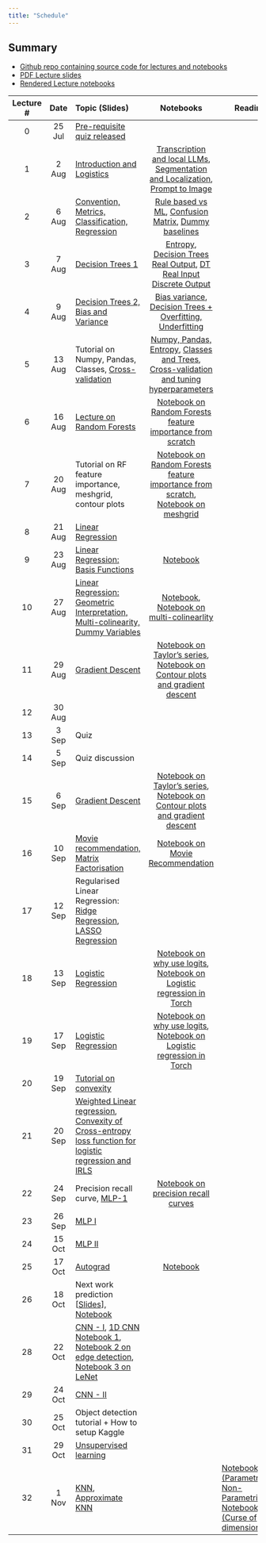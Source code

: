 ```yaml
---
title: "Schedule"
---
```


::: {.callout-tip}
## Summary

* [Github repo containing source code for lectures and notebooks](https://github.com/nipunbatra/ml-teaching)
* [PDF Lecture slides](https://nipunbatra.github.io/ml-teaching/slides.html)
* [Rendered Lecture notebooks](https://nipunbatra.github.io/ml-teaching/notebooks.html)

:::


| Lecture # |    Date     | Topic (Slides)                                  | Notebooks |  Reading |
| :-------: | :---------: | :---------------------------------------------- | :-------: |  ------- |
|     0     | 25 Jul| [Pre-requisite quiz released](exams/prereq.qmd) |           |          |
|     1     |    2 Aug    | [Introduction and Logistics](https://nipunbatra.github.io/ml-teaching/slides/1-introduction-ml.pdf)                      |      [Transcription and local LLMs](https://nipunbatra.github.io/ml-teaching/notebooks/transcript.html), [Segmentation and Localization](https://nipunbatra.github.io/ml-teaching/notebooks/object-detection-segmentation.html), [Prompt to Image](https://nipunbatra.github.io/ml-teaching/notebooks/text_to_image.html)     |            |
| 2| 6 Aug| [Convention, Metrics, Classification, Regression](https://nipunbatra.github.io/ml-teaching/slides/accuracy_convention.pdf)|[Rule based vs ML](https://nipunbatra.github.io/ml-teaching/notebooks/rule-based-vs-ml.html), [Confusion Matrix](https://nipunbatra.github.io/ml-teaching/notebooks/confusion-mnist.html), [Dummy baselines](https://nipunbatra.github.io/ml-teaching/notebooks/dummy-baselines.html)||
| 3| 7 Aug| [Decision Trees 1](https://nipunbatra.github.io/ml-teaching/slides/decision-trees.pdf)|[Entropy](https://nipunbatra.github.io/ml-teaching/notebooks/entropy.html), [Decision Trees Real Output](https://nipunbatra.github.io/ml-teaching/notebooks/decision-tree-real-output.html), [DT Real Input Discrete Output](https://nipunbatra.github.io/ml-teaching/notebooks/decision-tree-real-input-discrete-output.html)||
| 4| 9 Aug| [Decision Trees 2, Bias and Variance](https://nipunbatra.github.io/ml-teaching/slides/bias-variance.pdf)|[Bias variance](https://nipunbatra.github.io/ml-teaching/notebooks/bias-variance.html), [Decision Trees + Overfitting, Underfitting](https://nipunbatra.github.io/ml-teaching/notebooks/decision-tree-real-input-real-output.html)| |
|5| 13 Aug| Tutorial on Numpy, Pandas, Classes, [Cross-validation](https://nipunbatra.github.io/ml-teaching/slides/cross-validation.pdf)| [Numpy, Pandas, Entropy](https://nipunbatra.github.io/ml-teaching/notebooks/numpy-pandas-basics.html), [Classes and Trees](https://nipunbatra.github.io/ml-teaching/notebooks/classes-trees.html), [Cross-validation and tuning hyperparameters](https://nipunbatra.github.io/ml-teaching/notebooks/hyperparams-experiments.html)||
|6| 16 Aug| [Lecture on Random Forests](https://nipunbatra.github.io/ml-teaching/slides/ensemble.pdf)|[Notebook on Random Forests feature importance from scratch](https://nipunbatra.github.io/ml-teaching/notebooks/ensemble-feature-importance.html)||
|7|20 Aug| Tutorial on RF feature importance, meshgrid, contour plots|[Notebook on Random Forests feature importance from scratch](https://nipunbatra.github.io/ml-teaching/notebooks/ensemble-feature-importance.html), [Notebook on meshgrid](https://nipunbatra.github.io/ml-teaching/notebooks/meshgrid.html)||
|8| 21 Aug| [Linear Regression](https://nipunbatra.github.io/ml-teaching/slides/linear-regression.pdf)|||
|9| 23 Aug| [Linear Regression: Basis Functions](https://nipunbatra.github.io/ml-teaching/slides/linear-regression.pdf)|[Notebook](https://nipunbatra.github.io/ml-teaching/notebooks/basis.html)||
|10| 27 Aug| [Linear Regression: Geometric Interpretation, Multi-colinearity, Dummy Variables](https://nipunbatra.github.io/ml-teaching/slides/linear-regression.pdf)|[Notebook](https://nipunbatra.github.io/ml-teaching/notebooks/geometric-linear-regression.html), [Notebook on multi-colinearlity](https://nipunbatra.github.io/ml-teaching/notebooks/dummy-variables-multi-colinearity.html)||
11| 29 Aug | [Gradient Descent](https://nipunbatra.github.io/ml-teaching/slides/gradient-descent.pdf) |[Notebook on Taylor's series](https://nipunbatra.github.io/ml-teaching/notebooks/taylor.html), [Notebook on Contour plots and gradient descent](https://nipunbatra.github.io/ml-teaching/notebooks/contour.html)| |
12| 30 Aug||||
13| 3 Sep | Quiz|||
14| 5 Sep | Quiz discussion|||
15| 6 Sep |[Gradient Descent](https://nipunbatra.github.io/ml-teaching/slides/gradient-descent.pdf) |[Notebook on Taylor's series](https://nipunbatra.github.io/ml-teaching/notebooks/taylor.html), [Notebook on Contour plots and gradient descent](https://nipunbatra.github.io/ml-teaching/notebooks/contour.html)| |
16| 10 Sep| [Movie recommendation, Matrix Factorisation](https://nipunbatra.github.io/ml-teaching/slides/MovieRecommendation.pdf)|[Notebook on Movie Recommendation](https://nipunbatra.github.io/ml-teaching/notebooks/movie-recommendation-knn-mf.html)||
17| 12 Sep| Regularised Linear Regression: [Ridge Regression](https://nipunbatra.github.io/ml-teaching/slides/ridge-regression.pdf), [LASSO Regression](https://nipunbatra.github.io/ml-teaching/slides/lasso-regression.pdf)| | |
18| 13 Sep| [Logistic Regression](https://nipunbatra.github.io/ml-teaching/slides/logistic-1.pdf)|[Notebook on why use logits](https://nipunbatra.github.io/ml-teaching/notebooks/logits-usage.html), [Notebook on Logistic regression in Torch](https://nipunbatra.github.io/ml-teaching/notebooks/logistic-regression-torch.html)| |
19| 17 Sep| [Logistic Regression](https://nipunbatra.github.io/ml-teaching/slides/logistic-1.pdf)|[Notebook on why use logits](https://nipunbatra.github.io/ml-teaching/notebooks/logits-usage.html), [Notebook on Logistic regression in Torch](https://nipunbatra.github.io/ml-teaching/notebooks/logistic-regression-torch.html)| |
20| 19 Sep| [Tutorial on convexity](https://nipunbatra.github.io/ml-teaching/slides/convexity.pdf)|| |
21| 20 Sep| [Weighted Linear regression](https://nipunbatra.github.io/ml-teaching/slides/Weighted-least.pdf), [Convexity of Cross-entropy loss function for logistic regression and IRLS](https://nipunbatra.github.io/ml-teaching/slides/Logistic-Hessian.pdf)|| |
22| 24 Sep| Precision recall curve, [MLP-1](https://nipunbatra.github.io/ml-teaching/slides/mlp.pdf)|[Notebook on precision recall curves](https://nipunbatra.github.io/ml-teaching/notebooks/pr-curve.html)| |
23| 26 Sep|[MLP I](https://nipunbatra.github.io/ml-teaching/slides/mlp.pdf) ||
24| 15 Oct|[MLP II](https://nipunbatra.github.io/ml-teaching/slides/mlp.pdf) ||
25| 17 Oct| [Autograd](https://nipunbatra.github.io/ml-teaching/slides/autograd.pdf)|[Notebook](https://nipunbatra.github.io/ml-teaching/notebooks/autodiff.html)||
26| 18 Oct| Next work prediction [[Slides](lectures/next-token.pdf)], [Notebook](https://nipunbatra.github.io/ml-teaching/notebooks/names.html)||
28| 22 Oct| [CNN - I](https://nipunbatra.github.io/ml-teaching/slides/CNN.pdf), [1D CNN](https://nipunbatra.github.io/ml-teaching/slides/1d-cnn.pdf) [Notebook 1](https://nipunbatra.github.io/ml-teaching/notebooks/1d-cnn.html), [Notebook 2 on edge detection](https://nipunbatra.github.io/ml-teaching/notebooks/cnn-edge.html), [Notebook 3 on LeNet](https://nipunbatra.github.io/ml-teaching/notebooks/cnn.html)| |
29| 24 Oct| [CNN - II](https://nipunbatra.github.io/ml-teaching/slides/CNN.pdf) ||
30| 25 Oct|Object detection tutorial + How to setup Kaggle||
31| 29 Oct| [Unsupervised learning](https://nipunbatra.github.io/ml-teaching/slides/unsupervised.pdf)||
32| 1 Nov| [KNN](https://nipunbatra.github.io/ml-teaching/slides/knn.pdf), [Approximate KNN](https://nipunbatra.github.io/ml-teaching/slides/KNN-approx.pdf)| |[Notebook (Parametric v/s Non-Parametric)](https://nipunbatra.github.io/ml2023/notebooks/posts/parametric-non-parametric.html), [Notebook (Curse of dimensionality)](https://nipunbatra.github.io/ml-teaching/notebooks/curse-dimensionality)| Reference on Parameteric v/s Non-Parametric [from MLSS](http://mlss.tuebingen.mpg.de/2015/slides/ghahramani/gp-neural-nets15.pdf), [ML Mastery](https://machinelearningmastery.com/parametric-and-nonparametric-machine-learning-algorithms/), [StackExchange](https://stats.stackexchange.com/questions/268638/what-exactly-is-the-difference-between-a-parametric-and-non-parametric-model), [Sebastian Raschka's blog](https://sebastianraschka.com/faq/docs/parametric_vs_nonparametric.html) |


<!-- your comment

|6| 15 Jan| Cross-validation, [Ensemble Methods](https://nipunbatra.github.io/ml-teaching/slides/ensemble.pdf)| [Cross-validation and tuning hyperparameters](https://nipunbatra.github.io/ml-teaching/notebooks/hyperparams-experiments.html)| [Recording](https://www.youtube.com/watch?v=FrNR-1cfpHc)||
|7| 17 Jan| [Lecture on Random Forests](https://nipunbatra.github.io/ml-teaching/slides/ensemble.pdf)|, Tutorial on Random Forests + Meshgrid |[Video](https://www.youtube.com/watch?v=NDYiYk7vJTU)|[Notebook on Random Forests feature importance from scratch](https://nipunbatra.github.io/ml-teaching/notebooks/ensemble-feature-importance.html), [Notebook on meshgrid](https://nipunbatra.github.io/ml-teaching/notebooks/meshgrid.html)||
|8| 19 Jan| [Linear Regression](https://nipunbatra.github.io/ml-teaching/slides/linear-regression.pdf)|[Recording](https://www.youtube.com/watch?v=3cAzgZOrC3U)|||
|9| 24 Jan| [Linear Regression: Basis Functions](https://nipunbatra.github.io/ml-teaching/slides/linear-regression.pdf)|[Recording](https://www.youtube.com/watch?v=gkb9-xJfR08)|[Notebook](https://nipunbatra.github.io/ml-teaching/notebooks/basis.html)||
|10| 25 Jan| [Linear Regression: Geometric Interpretation](https://nipunbatra.github.io/ml-teaching/slides/linear-regression.pdf)|[Recording](https://www.youtube.com/watch?v=SE0WhKNd8K8)|[Notebook](https://nipunbatra.github.io/ml-teaching/notebooks/geometric-linear-regression.html)||
10|  27 Jan| [Multi-colinearity, Dummy Variables](https://nipunbatra.github.io/ml-teaching/slides/linear-regression.pdf)|[Recording](https://www.youtube.com/watch?v=htXMbi-G5HQ) | [Notebook](https://nipunbatra.github.io/ml-teaching/notebooks/dummy-variables-multi-colinearity.html)| |
11| 29 Jan | [Gradient Descent](https://nipunbatra.github.io/ml-teaching/slides/gradient-descent.pdf) |[Recording](https://www.youtube.com/watch?v=3BJfkVM1R9A) | [Notebook on Taylor's series](https://nipunbatra.github.io/ml-teaching/notebooks/taylor.html), [Notebook on Contour plots and gradient descent](https://nipunbatra.github.io/ml-teaching/notebooks/contour.html)| |
12| 31 Jan| Tutorial on GCloud + Forecasting + Polynomial Regression with Basis functions | | [Notebook on Polynomial Regression](https://nipunbatra.github.io/ml-teaching/notebooks/polynomial_features.html), [Notebook on Autoregressive Model](https://nipunbatra.github.io/ml-teaching/notebooks/autoregressive_model.html)| [Article on Polynomial Regression](https://alexshtf.github.io/2024/01/21/Bernstein.html)|
13| 2 Feb| Quiz 1 | | | |
14| 5 Feb | [Gradient Descent](https://nipunbatra.github.io/ml-teaching/slides/gradient-descent.pdf) | [Recording](https://www.youtube.com/watch?v=GoGnoqkITjs) | [Notebook on Gradient Descent](https://nipunbatra.github.io/ml-teaching/notebooks/gd.html) | |
15| 7 Feb| [Movie recommendation, Matrix Factorisation](https://nipunbatra.github.io/ml-teaching/slides/MovieRecommendation.pdf)|[Recording](https://www.youtube.com/watch?v=zf1e3HhLriM)|[Notebook on Movie Recommendation](https://nipunbatra.github.io/ml-teaching/notebooks/movie-recommendation-knn-mf.html)||
16| 9 Feb| Regularised Linear Regression: [Ridge Regression](https://nipunbatra.github.io/ml-teaching/slides/ridge-regression.pdf), [LASSO Regression](https://nipunbatra.github.io/ml-teaching/slides/lasso-regression.pdf)|[Recording](https://youtu.be/Jn4dMLGSZuQ?si=WoHlG7xm28FonD-I) | | |
17| 12 Feb| [Coordinate Descent](https://nipunbatra.github.io/ml-teaching/slides/lasso-regression.pdf) + [Time Complexity](https://nipunbatra.github.io/ml-teaching/slides/time_complexity.pdf) + [ML Maths](https://nipunbatra.github.io/ml-teaching/slides/ml-maths.pdf) + [Convexity](https://nipunbatra.github.io/ml-teaching/slides/convexity.pdf)| Not Recorded | [Notebook on Sklearn with GPU](https://nipunbatra.github.io/ml-teaching/notebooks/Sklearn_on_GPU.html)| |
18| 14 Feb| [Mock Quiz](https://nipunbatra.github.io/ml-teaching/slides/mock-quiz.pdf)| | | |
19| 16 Feb| Guest Lecture by [Arjun Bhagoji](https://arjunbhagoji.github.io/), [Adversarial Examples for ML](https://nipunbatra.github.io/ml-teaching/slides/guest-lecture.pdf)| |[Notebook](https://nipunbatra.github.io/ml-teaching/notebooks/guest-lecture/Student_copy_adv_examples_tutorial__Arjun_Bhagoji.html) | |
20| 26 Feb| Mid sem exam discussion | | | |
21| 28 Feb| [Logistic Regression](https://nipunbatra.github.io/ml-teaching/slides/logistic-1.pdf)|[Recording](https://www.youtube.com/watch?v=vMlOUAys38Q)|[Notebook on why use logits](https://nipunbatra.github.io/ml-teaching/notebooks/logits-usage.html), [Notebook on Logistic regression in Torch](https://nipunbatra.github.io/ml-teaching/notebooks/logistic-regression-torch.html)| |
22| 1 March| [Logistic Regression](https://nipunbatra.github.io/ml-teaching/slides/logistic-1.pdf)|[Recording](https://www.youtube.com/watch?v=oD8EnYTYdpk)|[Notebook](https://nipunbatra.github.io/ml-teaching/notebooks/logistic-circular.html)| |
23| 5 March| [MLP I](https://nipunbatra.github.io/ml-teaching/slides/mlp.pdf) |[Recording](https://www.youtube.com/watch?v=eWGDS4nvd_w)|| |
24| 6 March| [MLP II](https://nipunbatra.github.io/ml-teaching/slides/mlp.pdf)|[Recording](https://www.youtube.com/watch?v=qPXJNgSYcXA)|[Notebook](https://nipunbatra.github.io/ml-teaching/notebooks/nn_vectorization_with_vmap_jaxtyping_and_beartype_zeel.html#vectorization-with-torch.vmap)| |
25| 7 March| [Next token prediction](https://nipunbatra.github.io/ml-teaching/slides/next-token.pdf) |[Recording](https://www.youtube.com/watch?v=RTRuN0GgQo4&feature=youtu.be)|[Notebook](https://nipunbatra.github.io/ml-teaching/notebooks/names.html)| |
26| 11 March| [Mock Quiz](https://nipunbatra.github.io/ml-teaching/slides/mock-quiz-2.pdf)| |[Solution](https://nipunbatra.github.io/ml-teaching/slides/mock-quiz-2-solution.pdf)| |
27| 13 March| [Autograd](https://nipunbatra.github.io/ml-teaching/slides/autograd.pdf)|[Recording](https://www.youtube.com/watch?v=Qo3z51lBQ1k)|[Notebook](https://nipunbatra.github.io/ml-teaching/notebooks/autodiff.html)| |
28| 18 March| [CNN - I](https://nipunbatra.github.io/ml-teaching/slides/CNN.pdf), [1D CNN](https://nipunbatra.github.io/ml-teaching/slides/1d-cnn.pdf) |[Recording](https://www.youtube.com/watch?v=CfC3hOYSTNc)|[Notebook 1](https://nipunbatra.github.io/ml-teaching/notebooks/1d-cnn.html), [Notebook 2 on edge detection](https://nipunbatra.github.io/ml-teaching/notebooks/cnn-edge.html), [Notebook 3 on LeNet](https://nipunbatra.github.io/ml-teaching/notebooks/cnn.html)| |
29| 20 March| [CNN - II](https://nipunbatra.github.io/ml-teaching/slides/CNN.pdf) |[Recording](https://www.youtube.com/watch?v=tZJwzURBinE)|[Notebook]()| |
30| 22 March| [KNN](https://nipunbatra.github.io/ml-teaching/slides/knn.pdf) |[Recording](https://www.youtube.com/watch?v=hwwl_M-emaY)|[Notebook (Parametric v/s Non-Parametric)](https://nipunbatra.github.io/ml2023/notebooks/posts/parametric-non-parametric.html), [Notebook (Curse of dimensionality)](https://nipunbatra.github.io/ml-teaching/notebooks/curse-dimensionality)| Reference on Parameteric v/s Non-Parametric [from MLSS](http://mlss.tuebingen.mpg.de/2015/slides/ghahramani/gp-neural-nets15.pdf), [ML Mastery](https://machinelearningmastery.com/parametric-and-nonparametric-machine-learning-algorithms/), [StackExchange](https://stats.stackexchange.com/questions/268638/what-exactly-is-the-difference-between-a-parametric-and-non-parametric-model), [Sebastian Raschka's blog](https://sebastianraschka.com/faq/docs/parametric_vs_nonparametric.html) |
31| 1 April| [Reinforcement learning](https://nipunbatra.github.io/ml-teaching/slides/rl.pdf) |[Recording](https://www.youtube.com/watch?v=Gth666ecEYM)|[Notebook 1](https://nipunbatra.github.io/ml-teaching/notebooks/rl-1.html), [Notebook 2](https://nipunbatra.github.io/ml-teaching/notebooks/rl-2.html)| |
32| 3 April| [Unsupervised learning](https://nipunbatra.github.io/ml-teaching/slides/unsupervised.pdf)|[Recording](https://www.youtube.com/watch?v=Zoubg9Gvq40)|[Notebook]()| |
33| 5 April| [Approximate KNN](https://nipunbatra.github.io/ml-teaching/slides/KNN-approx.pdf)| [Recording](https://www.youtube.com/watch?v=C9HQLyXwEw0)|[Notebook](https://nipunbatra.github.io/ml-teaching/notebooks/knn-variants.html)| |
34| 8 April| [Constrained Optimization 1](https://nipunbatra.github.io/ml-teaching/slides/constrained-1.pdf), [Constrained Optimization 2 (self study)](https://nipunbatra.github.io/ml-teaching/slides/constrained-2.pdf)| [Part 2 recording from older run](https://www.youtube.com/watch?v=Gr1o97QI1PI)|[Notebook]()| |
35| 10 April| [SVM - I](https://nipunbatra.github.io/ml-teaching/slides/svm-intro.pdf)|[Recording](https://www.youtube.com/watch?v=GJ79bHF1P5I)|[Notebook 1](https://nipunbatra.github.io/ml-teaching/notebooks/svm.html)| |
36| 12 April| [SVM - II (Kernel)](https://nipunbatra.github.io/ml-teaching/slides/svm-intro.pdf)|[Recording](https://www.youtube.com/watch?v=evGchl_3pGY&list=PLftoLyLEwECDqanAL7LkZNnZG9VdNCiJF&index=30)|[Notebook](https://nipunbatra.github.io/ml-teaching/notebooks/svm-primal-dual.html), [Notebook 2](https://nipunbatra.github.io/ml-teaching/notebooks/svm-kernel.html)| |
37| 15 April| SVM - III (QP, Kernels as similarity)|[Recording](https://www.youtube.com/watch?v=BLj0hhT-tL4)|[Notebook on QP](https://nipunbatra.github.io/ml-teaching/notebooks/svm-cvxopt.html), [Notebook on kernels-1](https://nipunbatra.github.io/ml-teaching/notebooks/svm-kernel-understanding.html)| |    
38| 17 April| [SVM - IV (Kernel understanding, Soft Margin)](https://nipunbatra.github.io/ml-teaching/slides/svm-soft-margin.pdf)|[Recording](https://www.youtube.com/watch?v=QaYpHAc5N-A&list=PLftoLyLEwECDqanAL7LkZNnZG9VdNCiJF&index=32)|[Notebook on kernel understanding](https://nipunbatra.github.io/ml-teaching/notebooks/svm-kernel.html), [Notebook on soft margin](https://nipunbatra.github.io/ml-teaching/notebooks/svm-soft-margin.html)| |
39| 19 April| Overall revision|

27| 18 March| [Naive Bayes]| [Recording]()|[Notebook]()| |
28| 20 March| [KNN] |[Recording]()|[Notebook]()| |
29| 1 April| [Unsupervised Learning - 1] |[Recording]()|[Notebook]()| |
30|3 April | [Unsupervised Learning - 2] |[Recording]()|[Notebook]()| |
31| 5 April| [Constrained Optimization] |[Recording]()|[Notebook]()| |
32| 8 April| [SVM - 1] |[Recording]()|[Notebook]()| |
33| 10 April| [SVM - 2] |[Recording]()|[Notebook]()| |
34| 12 April| [SVM - 3] |[Recording]()|[Notebook]()| |
35| 15 April| [RL - 1] |[Recording]()|[Notebook]()| |
36| 17 April| [RL - 2] |[Recording]()|[Notebook]()| |
37| 19 April| [Mock Quiz] |[Recording]()|[Notebook]()| |




|None| 4 Jan|[Pre-requisites quiz released](https://nipunbatra.github.io/ml2023/exams/prereq.html)|
|2|5 Jan|Convention, Metrics, Classification, Regression [[Slides](lectures/accuracy.pdf)]|
|3|10 Jan|Decision Trees - 1[[Slides](lectures/decision-tree-1.pdf)][[Notebook](https://nipunbatra.github.io/ml2023/notebooks/posts/tips.html)]|
|4|12 Jan|Decision Trees - 2[[Slides](lectures/decision-tree-2-bias-variance-1.pdf)][[Notebook](https://nipunbatra.github.io/ml2023/notebooks/posts/pivot-cross.html)]|
|5|17 Jan|Bias and Variance[[Slides](lectures/bias-variance-1.pdf)][[Notebook on Python utils](https://nipunbatra.github.io/ml2023/notebooks/posts/python-utils.html)][[Notebook on Grid Search](https://nipunbatra.github.io/ml2023/notebooks/posts/hyperparameter-1.html)]|
|None| 18 Jan| Quiz 1|
|6|19 Jan| Bias, Variance 2, Cross Validation[[Slides](lectures/cross-validation.pdf)]|
|7|24 Jan| Ensemble Methods[[Slides](lectures/ensemble.pdf)]| 
|8|31 Jan| Ensemble Methods[[Slides](lectures/ensemble.pdf)], Weighted samples in decision trees[[Slides](lectures/dt-weighted.pdf)], Maths for ML-1 [[Slides](lectures/ml-maths.pdf)] [[Notebook-1](https://nipunbatra.github.io/ml2023/notebooks/posts/maths-jax.html)] [[Notebook 2](https://nipunbatra.github.io/ml2023/notebooks/posts/lowrank-matrix.html)], [[Streamlit app](notebooks/posts/streamlit-app.py)] Linear Regression [[Slides](lectures/linear-regression.pdf)]|
|9| 2 Feb| Linear Regression [[Slides](lectures/linear-regression.pdf)], Contour Plots [[Slides](lectures/ml-maths-2-contour.pdf)], Geometric View of Linear Regression [[Slides](lectures/geometric-regression.pdf)]|
|10| 9 Feb| Linear Regression II [[Slides](lectures/linear-regression-2.pdf)]|
|11| 14 Feb| Gradient Descent [[Slides](lectures/Gradient-descent.pdf)], [Taylor's Series](https://www.youtube.com/watch?v=3d6DsjIBzJ4&t), [Notebook on Taylor's series](https://nipunbatra.github.io/ml2023/notebooks/posts/taylor.html), [Reference on relationship between Taylor's series and GD](https://www.cs.princeton.edu/courses/archive/fall18/cos597G/lecnotes/lecture3.pdf), [Reference 2](https://ekamperi.github.io/machine%20learning/2019/07/28/gradient-descent.html)|
|12| 16 Feb| Gradient Descent [[Slides](lectures/Gradient-descent.pdf)] [Notebook](https://nipunbatra.github.io/ml2023/notebooks/posts/gd.html)|
|13| 21 Feb|Gradient Descent continued, [[Ridge Regression](lectures/ridge-regression.pdf)], [[Streamlit demo](https://nipunbatra-ml-ridge.streamlit.app)], [[Additional reading on SGD being an unbiased estimator](https://florian.github.io/estimators/)]|
|14| 23 Feb|Ridge regression, [LASSO](lectures/lasso-regression.pdf), [[Interactive article on Optimization algorithms](https://fa.bianp.net/teaching/2018/COMP-652/stochastic_gradient.html)]|
|15| 28 Feb|Logistic regression [[Slides](lectures/logistic-1.pdf)], [[Notebook](https://nipunbatra.github.io/ml2023/notebooks/posts/logistic.html)] (best run locally to render interactive visualisations)|
|16| 2 Mar|Logistic regression [[Slides](lectures/logistic-1.pdf)]|
|17| 14 Mar| Logistic regression [[Slides](lectures/logistic-1.pdf)]|
|18| 16 Mar| MLP [[Slides](lectures/mlp.pdf)]|
|19| 21 Mar| MLP [[Slides](lectures/mlp.pdf)], [Notebook](https://nipunbatra.github.io/ml2023/notebooks/posts/nn.html)|
|20| 28 Mar| MLP [[Slides](lectures/mlp.pdf)]|
|21| 30 Mar| Next work prediction [[Slides](lectures/next-token.pdf)], [Notebook](https://nipunbatra.github.io/ml2023/notebooks/posts/names.html)|
|22| 4 Apr | Convolutional Neural Networks [[Slides](lectures/CNN.pdf)], [1d CNN slides](lectures/1d-cnn.pdf), [Notebook 1](https://nipunbatra.github.io/ml2023/notebooks/posts/cnn.html), [Notebook 2](https://nipunbatra.github.io/ml2023/notebooks/posts/cnn-edge.html), [Notebook 3](https://nipunbatra.github.io/ml2023/notebooks/posts/1d-cnn.html), [Equivariance v/s Invariance](https://www.doc.ic.ac.uk/~bkainz/teaching/DL/notes/equivariance.pdf), [Reference1](https://poloclub.github.io/cnn-explainer/), [Reference2](https://e2eml.school/how_convolutional_neural_networks_work.html), [Notebook](https://nipunbatra.github.io/ml2023/notebooks/posts/cnn.html)|
|23| 6 Apr| Autograd  [[Slides](lectures/autograd.pdf)], [Notebook on Autodiff](https://nipunbatra.github.io/ml2023/notebooks/posts/autodiff-helper.html), [Reference on chain rule](https://tutorial.math.lamar.edu/classes/calciii/chainrule.aspx) Naive Bayes [[Slides](lectures/naive-bayes.pdf)]|
|24| 11 Apr| Naive Bayes [[Slides](lectures/naive-bayes.pdf)], KNN [[Slides](lectures/knn.pdf)]|
|25| 13 Apr| KNN, [Parametric v/s Non-Parametric](https://nipunbatra.github.io/ml2023/notebooks/posts/parametric-non-parametric.html), [Movie Recommendation](https://nipunbatra.github.io/ml2023/notebooks/posts/movie-recommendation-knn-mf.html)|
|26| 18 Apr| [Curse of Dimensionality](https://nipunbatra.github.io/ml2023/notebooks/posts/curse-dimensionality.html), [Segment Anything demo](https://segment-anything.com), Unsupervised learning, [Image segmentation](https://nipunbatra.github.io/ml2023/notebooks/posts/kmeans-segmentation.html), [Image completion](https://nipunbatra.github.io/ml2023/notebooks/posts/image-completion.html), KMeans [Viz 1](https://www.naftaliharris.com/blog/visualizing-k-means-clustering/), [Viz 2](http://alekseynp.com/viz/k-means.html), [PCA reference](https://www.youtube.com/watch?v=g-Hb26agBFg)|
|27| 20 Apr| [Constrained Optimization (self study)](https://www.youtube.com/watch?v=rjq0g-ugwwg), [Support Vector Machines -1](lectures/svm-intro.pdf)|
|28| 23 Apr| [Support Vector Machines](lectures/svm-intro.pdf)|
|29| 25 Apr| [Support Vector Machines (Soft Margin)](lectures/svm-soft-margin.pdf)|


-->

